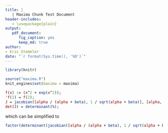 ```yaml
---
title: |
   | Maxima Chunk Test Document 
header-includes:
   - \usepackage{plain}
output: 
   pdf_document: 
      fig_caption: yes
      keep_md: true
author:
- Eric Stemmler
date: "`r format(Sys.time(), '%D')`"
---
```


```r
library(knitr)

source("maxima.R")
knit_engines$set(maxima = maxima)
```

```maxima
f(x) := (x^2 + exp(x^2));
'f(2) = f(2);
J = jacobian([alpha / (alpha + beta), 1 / sqrt(alpha + beta)], [alpha, beta]);
det(J) = determinant(%);
```
which can be simplified to 

```maxima
factor(determinant(jacobian([alpha / (alpha + beta), 1 / sqrt(alpha + beta)], [alpha, beta])));
```
